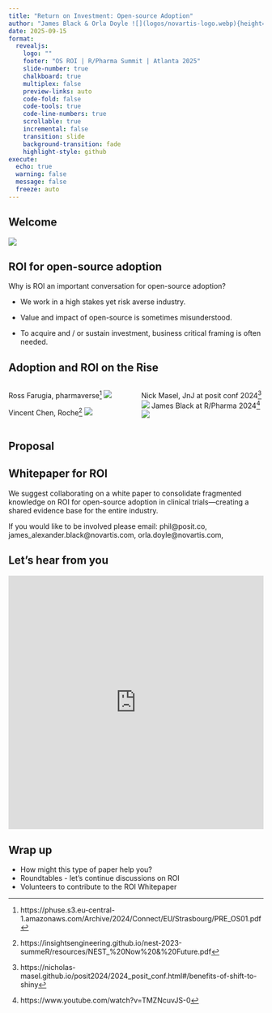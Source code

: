 ```yaml
---
title: "Return on Investment: Open-source Adoption"
author: "James Black & Orla Doyle ![](logos/novartis-logo.webp){height=30px style=\"vertical-align: middle;\"}, Ning Leng ![](logos/roche-logo.png){height=30px style=\"vertical-align: middle;\"}, Phil Bowsher ![](logos/posit-logo.png){height=30px style=\"vertical-align: middle;\"}"
date: 2025-09-15
format:
  revealjs:
    logo: ""
    footer: "OS ROI | R/Pharma Summit | Atlanta 2025"
    slide-number: true
    chalkboard: true
    multiplex: false
    preview-links: auto
    code-fold: false
    code-tools: true
    code-line-numbers: true
    scrollable: true
    incremental: false
    transition: slide
    background-transition: fade
    highlight-style: github
execute:
  echo: true
  warning: false
  message: false
  freeze: auto
---
```


## Welcome

![](images/roi_meme.jpeg)

## ROI for open-source adoption

Why is ROI an important conversation for open-source adoption?

- We work in a high stakes yet risk averse industry. 

- Value and impact of open-source is sometimes misunderstood. 

- To acquire and / or sustain investment, business critical framing is often needed. 

## Adoption and ROI on the Rise{.smaller}

::: {.columns}
::: {.column width="50%"}
Ross Farugia, pharmaverse^[https://phuse.s3.eu-central-1.amazonaws.com/Archive/2024/Connect/EU/Strasbourg/PRE_OS01.pdf]
![](images/r_trajectory.png)

Vincent Chen, Roche^[https://insightsengineering.github.io/nest-2023-summeR/resources/NEST_%20Now%20&%20Future.pdf]
![](images/nest_roche.png)
:::
::: {.column width="50%"}
Nick Masel, JnJ at posit conf 2024^[https://nicholas-masel.github.io/posit2024/2024_posit_conf.html#/benefits-of-shift-to-shiny]
![](images/nick_m_shiny.png)
James Black at R/Pharma 2024^[https://www.youtube.com/watch?v=TMZNcuvJS-0]
![](images/james_b_roi.png)
:::
::: 




## Proposal

::: {.callout}
# Whitepaper for ROI
We suggest collaborating on a white paper to consolidate fragmented knowledge on ROI for open-source adoption in clinical trials—creating a shared evidence base for the entire industry.

If you would like to be involved please email: phil@posit.co, james_alexander.black@novartis.com, orla.doyle@novartis.com, 
:::
 

## Let's hear from you


```{=html}
<iframe src="https://wall.sli.do/event/o6TeNbYp7uz7ebWMJZSZmL/?section=3639324c-aa9d-4b7d-9d56-e7e10389ad5b"
        style="width:100%; height:500px; border:none;"
        allowfullscreen
        data-external="1"></iframe>
```

## Wrap up

- How might this type of paper help you? 
- Roundtables - let's continue discussions on ROI
- Volunteers to contribute to the ROI Whitepaper 
